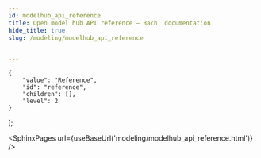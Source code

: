 ```yaml
---
id: modelhub_api_reference
title: Open model hub API reference — Bach  documentation
hide_title: true
slug: /modeling/modelhub_api_reference


---
```

<head>
    <meta name="description" content="This is the complete API reference of the model hub." />
    <meta property="og:description" content="This is the complete API reference of the model hub." />
</head>

    {
        "value": "Reference",
        "id": "reference",
        "children": [],
        "level": 2
    }
];




<SphinxPages url={useBaseUrl('modeling/modelhub_api_reference.html')} />
